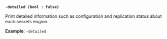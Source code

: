 <a id="secrets-flag-detailed" />

**`-detailed (bool : false)`**

Print detailed information such as configuration and replication status about 
each secrets engine.

**Example**: `-detailed`
